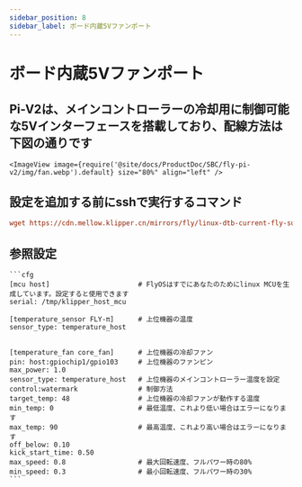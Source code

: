 ```yaml
---
sidebar_position: 8
sidebar_label: ボード内蔵5Vファンポート
---
```





# ボード内蔵5Vファンポート

## Pi-V2は、メインコントローラーの冷却用に制御可能な5Vインターフェースを搭載しており、配線方法は下図の通りです
    <ImageView image={require('@site/docs/ProductDoc/SBC/fly-pi-v2/img/fan.webp').default} size="80%" align="left" />

## 設定を追加する前にsshで実行するコマンド
```cfg
wget https://cdn.mellow.klipper.cn/mirrors/fly/linux-dtb-current-fly-sunxi64_3.3.5_arm64.deb && sudo dpkg -i linux-dtb-current-fly-sunxi64_3.3.5_arm64.deb
```

## 参照設定

    ```cfg
    [mcu host]                      # FlyOSはすでにあなたのためにlinux MCUを生成しています。設定すると使用できます            
    serial: /tmp/klipper_host_mcu 

    [temperature_sensor FLY-π]      # 上位機器の温度
    sensor_type: temperature_host


    [temperature_fan core_fan]      # 上位機器の冷却ファン
    pin: host:gpiochip1/gpio103     # 上位機器のファンピン
    max_power: 1.0
    sensor_type: temperature_host   # 上位機器のメインコントローラー温度を設定
    control:watermark               # 制御方法
    target_temp: 48                 # 上位機器の冷却ファンが動作する温度
    min_temp: 0                     # 最低温度、これより低い場合はエラーになります
    max_temp: 90                    # 最高温度、これより高い場合はエラーになります
    off_below: 0.10
    kick_start_time: 0.50
    max_speed: 0.8                  # 最大回転速度、フルパワー時の80%
    min_speed: 0.3                  # 最小回転速度、フルパワー時の30%
    ```

